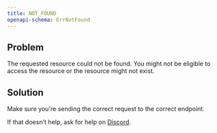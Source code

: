 ```yaml
---
title: NOT_FOUND
openapi-schema: ErrNotFound
---
```


## Problem

The requested resource could not be found. You might not be eligible to access the resource or the resource might not exist.

## Solution

Make sure you're sending the correct request to the correct endpoint. 

If that doesn't help, ask for help on [Discord](https://openstatus.dev/discord).
